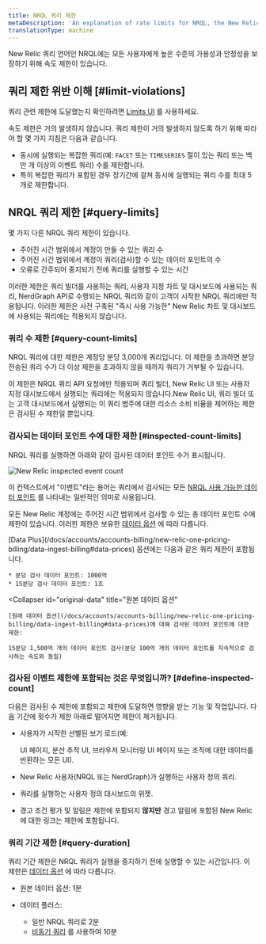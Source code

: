 ```yaml
---
title: NRQL 쿼리 제한
metaDescription: 'An explanation of rate limits for NRQL, the New Relic query language'
translationType: machine
---
```



New Relic 쿼리 언어인 NRQL에는 모든 사용자에게 높은 수준의 가용성과 안정성을 보장하기 위해 속도 제한이 있습니다.

## 쿼리 제한 위반 이해 [#limit-violations]

쿼리 관련 제한에 도달했는지 확인하려면 [Limits UI](/docs/data-apis/manage-data/view-system-limits/) 를 사용하세요.

속도 제한은 거의 발생하지 않습니다. 쿼리 제한이 거의 발생하지 않도록 하기 위해 따라야 할 몇 가지 지침은 다음과 같습니다.

* 동시에 실행되는 복잡한 쿼리(예: `FACET` 또는 `TIMESERIES` 절이 있는 쿼리 또는 백만 개 이상의 이벤트 쿼리) 수를 제한합니다.
* 특히 복잡한 쿼리가 포함된 경우 장기간에 걸쳐 동시에 실행되는 쿼리 수를 최대 5개로 제한합니다.

## NRQL 쿼리 제한 [#query-limits]

몇 가지 다른 NRQL 쿼리 제한이 있습니다.

* 주어진 시간 범위에서 계정이 만들 수 있는 쿼리 수
* 주어진 시간 범위에서 계정이 쿼리(검사)할 수 있는 데이터 포인트의 수
* 오류로 간주되어 중지되기 전에 쿼리를 실행할 수 있는 시간

이러한 제한은 쿼리 빌더를 사용하는 쿼리, 사용자 지정 차트 및 대시보드에 사용되는 쿼리, NerdGraph API로 수행되는 NRQL 쿼리와 같이 고객이 시작한 NRQL 쿼리에만 적용됩니다. 이러한 제한은 사전 구축된 "즉시 사용 가능한" New Relic 차트 및 대시보드에 사용되는 쿼리에는 적용되지 않습니다.

### 쿼리 수 제한 [#query-count-limits]

NRQL 쿼리에 대한 제한은 계정당 분당 3,000개 쿼리입니다. 이 제한을 초과하면 분당 전송된 쿼리 수가 더 이상 제한을 초과하지 않을 때까지 쿼리가 거부될 수 있습니다.

이 제한은 NRQL 쿼리 API 요청에만 적용되며 쿼리 빌더, New Relic UI 또는 사용자 지정 대시보드에서 실행되는 쿼리에는 적용되지 않습니다.New Relic UI, 쿼리 빌더 또는 고객 대시보드에서 실행되는 이 쿼리 범주에 대한 리소스 소비 비율을 제어하는 제한은 검사된 수 제한일 뿐입니다.

### 검사되는 데이터 포인트 수에 대한 제한 [#inspected-count-limits]

NRQL 쿼리를 실행하면 아래와 같이 검사된 데이터 포인트 수가 표시됩니다.

<img
  title="New Relic inspected event count"
  alt="New Relic inspected event count"
  src={queriesnrqlEventCountinQueryBuilder}
/>

이 컨텍스트에서 "이벤트"라는 용어는 쿼리에서 검사되는 모든 [NRQL 사용 가능한 데이터 포인트](/docs/query-data/nrql-new-relic-query-language/getting-started/introduction-nrql#what-you-can-query) 를 나타내는 일반적인 의미로 사용됩니다.

모든 New Relic 계정에는 주어진 시간 범위에서 검사할 수 있는 총 데이터 포인트 수에 제한이 있습니다. 이러한 제한은 보유한 [데이터 옵션](/docs/accounts/accounts-billing/new-relic-one-pricing-billing/data-ingest-billing#data-prices) 에 따라 다릅니다.

<CollapserGroup>
  <Collapser
    id="data-plus"
    title="데이터 플러스"
  >
    [Data Plus](/docs/accounts/accounts-billing/new-relic-one-pricing-billing/data-ingest-billing#data-prices) 옵션에는 다음과 같은 쿼리 제한이 포함됩니다.

    * 분당 검사 데이터 포인트: 1000억
    * 15분당 검사 데이터 포인트: 1조
  </Collapser>

  <Collapser
    id="original-data"
    title="원본 데이터 옵션"
  >
    [원래 데이터 옵션](/docs/accounts/accounts-billing/new-relic-one-pricing-billing/data-ingest-billing#data-prices)에 대해 검사된 데이터 포인트에 대한 제한:

    15분당 1,500억 개의 데이터 포인트 검사(분당 100억 개의 데이터 포인트를 지속적으로 검사하는 속도와 동일)
  </Collapser>
</CollapserGroup>

### 검사된 이벤트 제한에 포함되는 것은 무엇입니까? [#define-inspected-count]

다음은 검사된 수 제한에 포함되고 제한에 도달하면 영향을 받는 기능 및 작업입니다. 다음 기간에 횟수가 제한 아래로 떨어지면 제한이 제거됩니다.

* 사용자가 시작한 선별된 보기 로드(예:

  <InlinePopover type="apm"/>

  UI 페이지, 분산 추적 UI, 브라우저 모니터링 UI 페이지 또는 조직에 대한 데이터를 반환하는 모든 UI).

* New Relic 사용자(NRQL 또는 NerdGraph)가 실행하는 사용자 정의 쿼리.

* 쿼리를 실행하는 사용자 정의 대시보드의 위젯.

* 경고 조건 평가 및 알림은 제한에 포함되지 **않지만** 경고 알림에 포함된 New Relic에 대한 링크는 제한에 포함됩니다.

### 쿼리 기간 제한 [#query-duration]

쿼리 기간 제한은 NRQL 쿼리가 실행을 중지하기 전에 실행할 수 있는 시간입니다. 이 제한은 [데이터 옵션](/docs/accounts/accounts-billing/new-relic-one-pricing-billing/data-ingest-billing#data-prices) 에 따라 다릅니다.

* 원본 데이터 옵션: 1분

* 데이터 플러스:

  * 일반 NRQL 쿼리로 2분
  * [비동기 쿼리](/docs/apis/nerdgraph/examples/async-queries-nrql-tutorial) 를 사용하여 10분